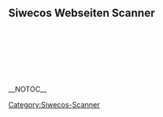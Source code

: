 == Siwecos Webseiten Scanner ==

{{:TLS_Scanner/DE}}
<br />

{{:DOMXSS_Scanner/DE}}
<br />

{{:Header_Scanner/DE}}
<br />

{{:Info_Leak_Scanner/DE}}
<br />

{{:Initiative-S_Scanner/DE}}

<br />
[[Category:Siwecos-Scanner]]


__NOTOC__
